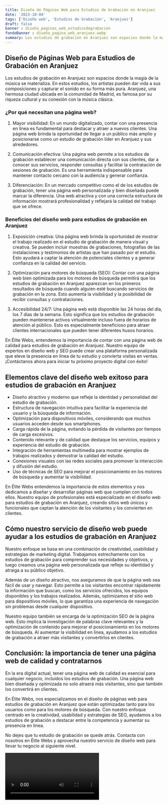 ```yaml
---
title: Diseño de Páginas Web para Estudios de Grabación en Aranjuez
date: '2023-10-04'
tags: ['Diseño web', 'Estudios de Grabación', 'Aranjuez']
draft: false
banner : diseño_paginas_web_estudiosdegrabación
fondoBanner : diseño_pagina_web_aranjuez.webp
summary: Los estudios de grabación en Aranjuez son espacios donde la magia de la música se materializa. En estos estudios, los artistas pueden dar vida a sus composiciones y capturar el sonido en su forma más pura. Aranjuez, una hermosa ciudad ubicada en la comunidad de Madrid, es famosa por su riqueza cultural y su conexión con la música clásica. 
---
```


## Diseño de Páginas Web para Estudios de Grabación en Aranjuez

Los estudios de grabación en Aranjuez son espacios donde la magia de la música se materializa. En estos estudios, los artistas pueden dar vida a sus composiciones y capturar el sonido en su forma más pura. Aranjuez, una hermosa ciudad ubicada en la comunidad de Madrid, es famosa por su riqueza cultural y su conexión con la música clásica. 

### ¿Por qué necesitan una página web?

1. Mayor visibilidad: En un mundo digitalizado, contar con una presencia en línea es fundamental para destacar y atraer a nuevos clientes. Una página web brinda la oportunidad de llegar a un público más amplio y posicionarse como un estudio de grabación líder en Aranjuez y sus alrededores.

2. Comunicación efectiva: Una página web permite a los estudios de grabación establecer una comunicación directa con sus clientes, dar a conocer sus servicios, responder consultas y facilitar la contratación de sesiones de grabación. Es una herramienta indispensable para mantener contacto cercano con la audiencia y generar confianza.

3. Diferenciación: En un mercado competitivo como el de los estudios de grabación, tener una página web personalizada y bien diseñada puede marcar la diferencia. Una web atractiva y con una correcta estructura de información mostrará profesionalidad y reflejará la calidad del trabajo que se ofrece.

### Beneficios del diseño web para estudios de grabación en Aranjuez

1. Exposición creativa: Una página web brinda la oportunidad de mostrar el trabajo realizado en el estudio de grabación de manera visual y creativa. Se pueden incluir muestras de grabaciones, fotografías de las instalaciones y testimonios de artistas que han pasado por el estudio. Esto ayudará a captar la atención de potenciales clientes y a generar confianza en la calidad del servicio.

2. Optimización para motores de búsqueda (SEO): Contar con una página web bien optimizada para los motores de búsqueda permitirá que los estudios de grabación en Aranjuez aparezcan en los primeros resultados de búsqueda cuando alguien esté buscando servicios de grabación en la zona. Esto aumenta la visibilidad y la posibilidad de recibir consultas y contrataciones.

3. Accesibilidad 24/7: Una página web está disponible las 24 horas del día, los 7 días de la semana. Esto significa que los estudios de grabación pueden mantenerse activos virtualmente incluso fuera de horarios de atención al público. Esto es especialmente beneficioso para atraer clientes internacionales que pueden tener diferentes husos horarios.

En Élite Webs, entendemos la importancia de contar con una página web de calidad para estudios de grabación en Aranjuez. Nuestro equipo de expertos en diseño web y SEO puede crear una plataforma personalizada que eleve la presencia en línea de tu estudio y convierta visitas en ventas. ¡Contáctanos ahora para iniciar tu próximo proyecto digital con éxito!

<GifSeo />

<Cta />

## Elementos clave del diseño web exitoso para estudios de grabación en Aranjuez

- Diseño atractivo y moderno que refleje la identidad y personalidad del estudio de grabación.
- Estructura de navegación intuitiva para facilitar la experiencia del usuario y la búsqueda de información.
- Optimización para dispositivos móviles, considerando que muchos usuarios acceden desde sus smartphones.
- Carga rápida de la página, evitando la pérdida de visitantes por tiempos de carga excesivos.
- Contenido relevante y de calidad que destaque los servicios, equipos y experiencia del estudio de grabación.
- Integración de herramientas multimedia para mostrar ejemplos de trabajos realizados y demostrar la calidad del estudio.
- Conexiones visuales con las redes sociales para promover la interacción y difusión del estudio.
- Uso de técnicas de SEO para mejorar el posicionamiento en los motores de búsqueda y aumentar la visibilidad.

En Élite Webs entendemos la importancia de estos elementos y nos dedicamos a diseñar y desarrollar páginas web que cumplan con todos ellos. Nuestro equipo de profesionales está especializado en el diseño web para estudios de grabación en Aranjuez, creando sitios web únicos y funcionales que captan la atención de los visitantes y los convierten en clientes.

## Cómo nuestro servicio de diseño web puede ayudar a los estudios de grabación en Aranjuez

Nuestro enfoque se basa en una combinación de creatividad, usabilidad y estrategias de marketing digital. Trabajamos estrechamente con los estudios de grabación para comprender sus necesidades y objetivos, y luego creamos una página web personalizada que refleje su identidad y atraiga a su público objetivo.

Además de un diseño atractivo, nos aseguramos de que la página web sea fácil de usar y navegar. Esto permite a los visitantes encontrar rápidamente la información que buscan, como los servicios ofrecidos, los equipos disponibles y los trabajos realizados. Además, optimizamos el sitio web para dispositivos móviles, lo que garantiza una experiencia de navegación sin problemas desde cualquier dispositivo.

Nuestro equipo también se encarga de la optimización SEO de la página web. Esto implica la investigación de palabras clave relevantes y la optimización de contenido para mejorar el posicionamiento en los motores de búsqueda. Al aumentar la visibilidad en línea, ayudamos a los estudios de grabación a atraer más visitantes y convertirlos en clientes.

## Conclusión: la importancia de tener una página web de calidad y contratarnos

En la era digital actual, tener una página web de calidad es esencial para cualquier negocio, incluidos los estudios de grabación. Una página web bien diseñada y optimizada no solo atraerá más visitantes, sino que también los convertirá en clientes.

En Élite Webs, nos especializamos en el diseño de páginas web para estudios de grabación en Aranjuez que están optimizadas tanto para los usuarios como para los motores de búsqueda. Con nuestro enfoque centrado en la creatividad, usabilidad y estrategias de SEO, ayudamos a los estudios de grabación a destacar entre la competencia y aumentar su presencia en línea.

No dejes que tu estudio de grabación se quede atrás. Contacta con nosotros en Élite Webs y aprovecha nuestro servicio de diseño web para llevar tu negocio al siguiente nivel.

<Video />

<CtaBot job='Estudios de Grabación' city='Aranjuez'/>

<Gmaps query='Aranjuez+españa+maps' />